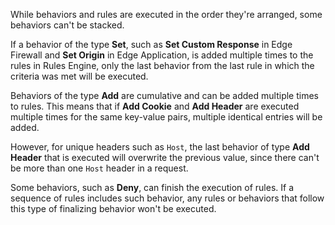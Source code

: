 While behaviors and rules are executed in the order they're arranged, some behaviors can't be stacked. 

If a behavior of the type **Set**, such as **Set Custom Response** in Edge Firewall and **Set Origin** in Edge Application, is added multiple times to the rules in Rules Engine, only the last behavior from the last rule in which the criteria was met will be executed.

Behaviors of the type **Add** are cumulative and can be added multiple times to rules. This means that if **Add Cookie** and **Add Header** are executed multiple times for the same key-value pairs, multiple identical entries will be added.

However, for unique headers such as `Host`, the last behavior of type **Add Header** that is executed will overwrite the previous value, since there can't be more than one `Host` header in a request. 

Some behaviors, such as **Deny**, can finish the execution of rules. If a sequence of rules includes such behavior, any rules or behaviors that follow this type of finalizing behavior won't be executed.